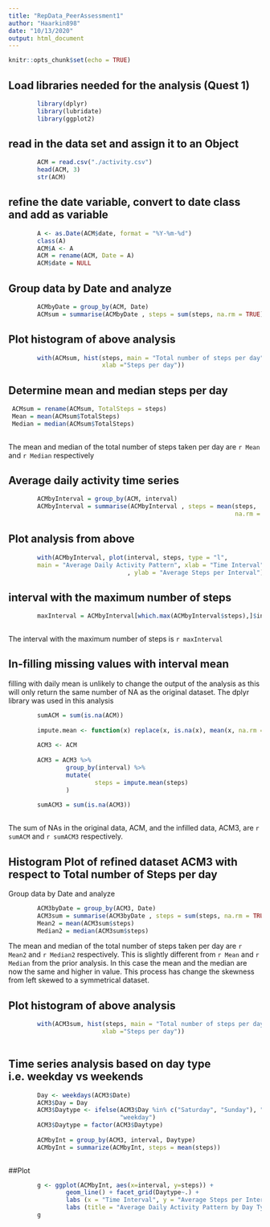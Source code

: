 ```yaml
---
title: "RepData_PeerAssessment1"
author: "Haarkin898"
date: "10/13/2020"
output: html_document
---
```


```r
knitr::opts_chunk$set(echo = TRUE)
```

## Load libraries needed for the analysis (Quest 1)
```r
       
        library(dplyr)
        library(lubridate)
        library(ggplot2)
```

## read in the data set and assign it to an Object
```r
        ACM = read.csv("./activity.csv")
        head(ACM, 3)
        str(ACM)
```        

## refine the date variable, convert to date class and add as variable
```r
        A <- as.Date(ACM$date, format = "%Y-%m-%d")
        class(A)
        ACM$A <- A
        ACM = rename(ACM, Date = A)
        ACM$date = NULL
```

## Group data by Date and analyze 
```r
        ACMbyDate = group_by(ACM, Date)
        ACMsum = summarise(ACMbyDate , steps = sum(steps, na.rm = TRUE) )
```       

## Plot histogram of above analysis
```r
        with(ACMsum, hist(steps, main = "Total number of steps per day", 
                          xlab ="Steps per day"))
```       

## Determine mean and median steps per day 
```r
 ACMsum = rename(ACMsum, TotalSteps = steps)
 Mean = mean(ACMsum$TotalSteps)
 Median = median(ACMsum$TotalSteps)
 
``` 

The mean and median of the total number of steps taken per day are `r Mean` and `r Median` respectively

## Average daily activity time series  

```r
        ACMbyInterval = group_by(ACM, interval)
        ACMbyInterval = summarise(ACMbyInterval , steps = mean(steps, 
                                                               na.rm = TRUE) )
```      
        
## Plot analysis from above
```r
        with(ACMbyInterval, plot(interval, steps, type = "l", 
        main = "Average Daily Activity Pattern", xlab = "Time Interval"
                                 , ylab = "Average Steps per Interval"))
```
        
## interval with the maximum number of steps 
```r
        maxInterval = ACMbyInterval[which.max(ACMbyInterval$steps),]$interval
        
```

The interval with the maximum number of steps is `r maxInterval`

## In-filling missing values with interval mean 
filling with daily mean is unlikely to change the output of the analysis as this will only return the same number of NA as the original dataset.
The dplyr library was used in this analysis
```r
        sumACM = sum(is.na(ACM))
        
        impute.mean <- function(x) replace(x, is.na(x), mean(x, na.rm = TRUE))
        
        ACM3 <- ACM
        
        ACM3 = ACM3 %>%
                group_by(interval) %>%
                mutate(
                        steps = impute.mean(steps)
                )
        
        sumACM3 = sum(is.na(ACM3))
        
```

The sum of NAs in the original data, ACM, and the infilled data, ACM3, are 
`r sumACM` and `r sumACM3` respectively. 

## Histogram Plot of refined dataset ACM3 with respect to Total number of Steps per day

Group data by Date and analyze 
```r
        ACM3byDate = group_by(ACM3, Date)
        ACM3sum = summarise(ACM3byDate , steps = sum(steps, na.rm = TRUE) )
        Mean2 = mean(ACM3sum$steps)
        Median2 = median(ACM3sum$steps)
```
The mean and median of the total number of steps taken per day are `r Mean2` and 
`r Median2` respectively. This is slightly different from `r Mean` and `r Median` 
from the prior analysis. In this case the mean and the median are now the same 
and higher in value. This process has change the skewness from left skewed to
a symmetrical dataset.

## Plot histogram of above analysis 
```r
        with(ACM3sum, hist(steps, main = "Total number of steps per day", 
                          xlab ="Steps per day"))
        
```
        
## Time series analysis based on day type i.e. weekday vs weekends
        
```r
        Day <- weekdays(ACM3$Date)
        ACM3$Day = Day
        ACM3$Daytype <- ifelse(ACM3$Day %in% c("Saturday", "Sunday"), "weekend",
                               "weekday")
        ACM3$Daytype = factor(ACM3$Daytype)
        
        ACMbyInt = group_by(ACM3, interval, Daytype)
        ACMbyInt = summarize(ACMbyInt, steps = mean(steps))
        
```
##Plot
```r
        g <- ggplot(ACMbyInt, aes(x=interval, y=steps)) +
                geom_line() + facet_grid(Daytype~.) +
                labs (x = "Time Interval", y = "Average Steps per Interval") +
                labs (title = "Average Daily Activity Pattern by Day Type")
        g
```
